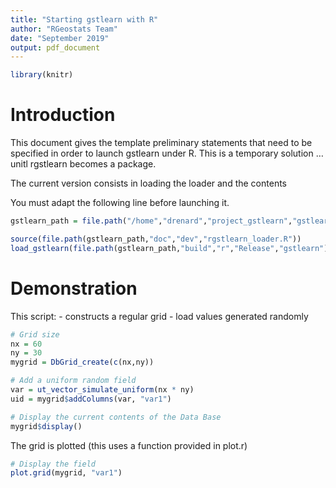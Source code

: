 ```yaml
---
title: "Starting gstlearn with R"
author: "RGeostats Team"
date: "September 2019"
output: pdf_document
---
```



```r
library(knitr)
```
# Introduction

This document gives the template preliminary statements that need to be
specified in order to launch gstlearn under R.
This is a temporary solution ... unitl rgstlearn becomes a package.

The current version consists in loading the loader and the contents

You must adapt the following line before launching it.

```r
gstlearn_path = file.path("/home","drenard","project_gstlearn","gstlearn")
```

```r
source(file.path(gstlearn_path,"doc","dev","rgstlearn_loader.R"))
load_gstlearn(file.path(gstlearn_path,"build","r","Release","gstlearn"))
```

# Demonstration

This script:
- constructs a regular grid
- load values generated randomly
    
```r
# Grid size
nx = 60
ny = 30
mygrid = DbGrid_create(c(nx,ny))

# Add a uniform random field
var = ut_vector_simulate_uniform(nx * ny)
uid = mygrid$addColumns(var, "var1")

# Display the current contents of the Data Base
mygrid$display()
```

The grid is plotted (this uses a function provided in plot.r)

```r
# Display the field
plot.grid(mygrid, "var1")
```

